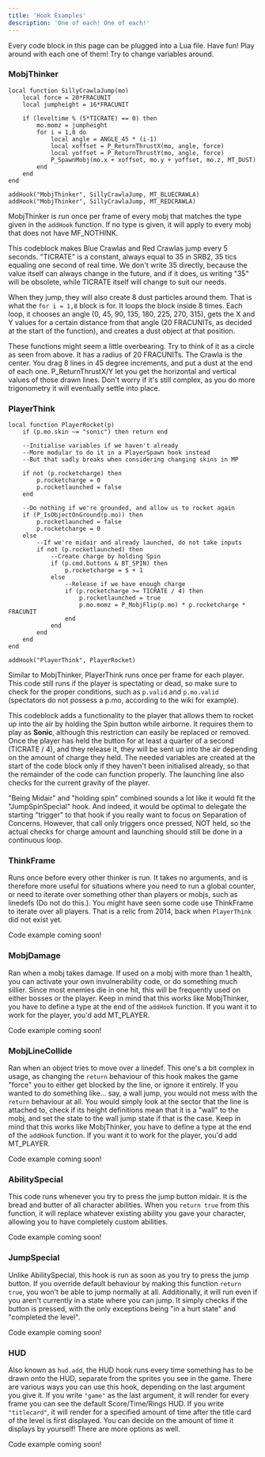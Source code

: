 ```yaml
---
title: 'Hook Examples'
description: 'One of each! One of each!'
---
```


Every code block in this page can be plugged into a Lua file. Have fun! Play around with each one of them! Try to change variables around. 

### MobjThinker

```
local function SillyCrawlaJump(mo)
    local force = 20*FRACUNIT
    local jumpheight = 16*FRACUNIT

    if (leveltime % (5*TICRATE) == 0) then
        mo.momz = jumpheight
        for i = 1,8 do
            local angle = ANGLE_45 * (i-1)
            local xoffset = P_ReturnThrustX(mo, angle, force)
            local yoffset = P_ReturnThrustY(mo, angle, force)
            P_SpawnMobj(mo.x + xoffset, mo.y + yoffset, mo.z, MT_DUST)
        end
    end
end

addHook("MobjThinker", SillyCrawlaJump, MT_BLUECRAWLA)
addHook("MobjThinker", SillyCrawlaJump, MT_REDCRAWLA)
```

MobjThinker is run once per frame of every mobj that matches the type given in the `addHook` function. If no type is given, it will apply to every mobj that does not have MF_NOTHINK.

This codeblock makes Blue Crawlas and Red Crawlas jump every 5 seconds. "TICRATE" is a constant, always equal to 35 in SRB2, 35 tics equaling one second of real time. We don't write 35 directly, because the value itself can always change in the future, and if it does, us writing "35" will be obsolete, while TICRATE itself will change to suit our needs. 

When they jump, they will also create 8 dust particles around them. That is what the `for i = 1,8` block is for. It loops the block inside 8 times. Each loop, it chooses an angle (0, 45, 90, 135, 180, 225, 270, 315), gets the X and Y values for a certain distance from that angle (20 FRACUNITs, as decided at the start of the function), and creates a dust object at that position.

These functions might seem a little overbearing. Try to think of it as a circle as seen from above. It has a radius of 20 FRACUNITs. The Crawla is the center. You drag 8 lines in 45 degree increments, and put a dust at the end of each one. P_ReturnThrustX/Y let you get the horizontal and vertical values of those drawn lines. Don't worry if it's still complex, as you do more trigonometry it will eventually settle into place. 

### PlayerThink

```
local function PlayerRocket(p)
    if (p.mo.skin ~= "sonic") then return end

    --Initialise variables if we haven't already
    --More modular to do it in a PlayerSpawn hook instead
    --But that sadly breaks when considering changing skins in MP

    if not (p.rocketcharge) then
        p.rocketcharge = 0
        p.rocketlaunched = false
    end

    --Do nothing if we're grounded, and allow us to rocket again
    if (P_IsObjectOnGround(p.mo)) then
        p.rocketlaunched = false
        p.rocketcharge = 0
    else
        --If we're midair and already launched, do not take inputs
        if not (p.rocketlaunched) then
            --Create charge by holding Spin
            if (p.cmd.buttons & BT_SPIN) then
                p.rocketcharge = $ + 1
            else
                --Release if we have enough charge
                if (p.rocketcharge >= TICRATE / 4) then
                    p.rocketlaunched = true
                    p.mo.momz = P_MobjFlip(p.mo) * p.rocketcharge * FRACUNIT
                end
            end
        end
    end
end

addHook("PlayerThink", PlayerRocket)

```

Similar to MobjThinker, PlayerThink runs once per frame for each player. This code still runs if the player is spectating or dead, so make sure to check for the proper conditions, such as `p.valid` and `p.mo.valid` (spectators do not possess a p.mo, according to the wiki for example).

This codeblock adds a functionality to the player that allows them to rocket up into the air by holding the Spin button while airborne. It requires them to play as **Sonic**, although this restriction can easily be replaced or removed. Once the player has held the button for at least a quarter of a second (TICRATE / 4), and they release it, they will be sent up into the air depending on the amount of charge they held. The needed variables are created at the start of the code block only if they haven't been initialised already, so that the remainder of the code can function properly. The launching line also checks for the current gravity of the player.

"Being Midair" and "holding spin" combined sounds a lot like it would fit the "JumpSpinSpecial" hook. And indeed, it would be optimal to delegate the starting "trigger" to that hook if you really want to focus on Separation of Concerns. However, that call only triggers once pressed, NOT held, so the actual checks for charge amount and launching should still be done in a continuous loop.

### ThinkFrame

Runs once before every other thinker is run. It takes no arguments, and is therefore more useful for situations where you need to run a global counter, or need to iterate over something other than players or mobjs, such as linedefs (Do not do this.). You might have seen some code use ThinkFrame to iterate over all players. That is a relic from 2014, back when `PlayerThink` did not exist yet.

Code example coming soon!

### MobjDamage

Ran when a mobj takes damage. If used on a mobj with more than 1 health, you can activate your own invulnerability code, or do something much sillier. Since most enemies die in one hit, this will be frequently used on either bosses or the player. Keep in mind that this works like MobjThinker, you have to define a type at the end of the `addHook` function. If you want it to work for the player, you'd add MT_PLAYER.

Code example coming soon!

### MobjLineCollide

Ran when an object tries to move over a linedef. This one's a bit complex in usage, as changing the `return` behaviour of this hook makes the game "force" you to either get blocked by the line, or ignore it entirely. If you wanted to do something like... say, a wall jump, you would not mess with the `return` behaviour at all. You would simply look at the sector that the line is attached to, check if its height definitions mean that it is a "wall" to the mobj, and set the state to the wall jump state if that is the case. Keep in mind that this works like MobjThinker, you have to define a type at the end of the `addHook` function. If you want it to work for the player, you'd add MT_PLAYER.

Code example coming soon!

### AbilitySpecial

This code runs whenever you try to press the jump button midair. It is the bread and butter of all character abilities. When you `return true` from this function, it will replace whatever existing ability you gave your character, allowing you to have completely custom abilities.

Code example coming soon!

### JumpSpecial

Unlike AbilitySpecial, this hook is run as soon as you try to press the jump button. If you override default behaviour by making this function `return true`, you won't be able to jump normally at all. Additionally, it will run even if you aren't currently in a state where you can jump. It simply checks if the button is pressed, with the only exceptions being "in a hurt state" and "completed the level".

Code example coming soon!

### HUD

Also known as `hud.add`, the HUD hook runs every time something has to be drawn onto the HUD, separate from the sprites you see in the game. There are various ways you can use this hook, depending on the last argument you give it. If you write `"game"` as the last argument, it will render for every frame you can see the default Score/Time/Rings HUD. If you write `"titlecard"`, it will render for a specified amount of time after the title card of the level is first displayed. You can decide on the amount of time it displays by yourself! There are more options as well.

Code example coming soon!